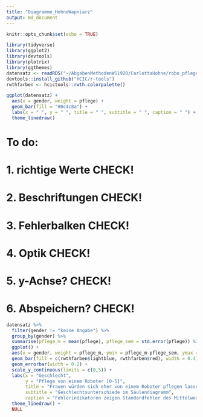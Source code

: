 ```yaml
---
title: "Diagramme_HohneWapniarz"
output: md_document
---
```


```r
knitr::opts_chunk$set(echo = TRUE)

library(tidyverse)
library(ggplot2)
library(devtools)
library(plotrix)
library(ggthemes)
datensatz <- readRDS("~/AbgabenMethodenWS1920/CarlottaHohne/robo_pflege.rds")
devtools::install_github("HCIC/r-tools")
rwthfarben <- hcictools::rwth.colorpalette()
```

```r

ggplot(datensatz) +
  aes(x = gender, weight = pflege) +
  geom_bar(fill = "#0c4c8a") +
  labs(x = " ", y = " ", title = " ", subtitle = " ", caption = " ") +
  theme_linedraw()

```

# To do:
# 1. richtige Werte CHECK!
# 2. Beschriftungen CHECK!
# 3. Fehlerbalken CHECK!
# 4. Optik CHECK!
# 5. y-Achse? CHECK!
# 6. Abspeichern? CHECK!

```r
datensatz %>%
  filter(gender != "keine Angabe") %>%
  group_by(gender) %>%
  summarise(pflege_m = mean(pflege), pflege_sem = std.error(pflege)) %>%
  ggplot() +
  aes(x = gender, weight = pflege_m, ymin = pflege_m-pflege_sem, ymax = pflege_m+pflege_sem, fill = gender) +
  geom_bar(fill = c(rwthfarben$lightblue, rwthfarben$red), width = 0.4) +
  geom_errorbar(width = 0.2) +
  scale_y_continuous(limits = c(0,5)) +
  labs(x = "Geschlecht", 
       y = "Pflege von einem Roboter [0-5]", 
       title = "Frauen würden sich eher von einem Roboter pflegen lassen", 
       subtitle = "Geschlechtsunterschiede im Säulendiagramm", 
       caption = "Fehlerindikatoren zeigen Standardfehler des Mittelwerts") +
  theme_linedraw() +
  NULL
```
  
